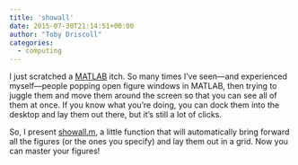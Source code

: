 ```yaml
---
title: 'showall'
date: 2015-07-30T21:14:51+00:00
author: "Toby Driscoll"
categories:
  - computing
---
```




  I just scratched a [MATLAB](http://matlab.com) itch. So many times I've seen---and experienced myself---people popping open figure windows in MATLAB, then trying to juggle them and move them around the screen so that you can see all of them at once. If you know what you're doing, you can dock them into the desktop and lay them out there, but it's still a lot of clicks.



  So, I present [showall.m](http://www.mathworks.com/matlabcentral/fileexchange/52344-showall), a little function that will automatically bring forward all the figures (or the ones you specify) and lay them out in a grid. Now you can master your figures!

